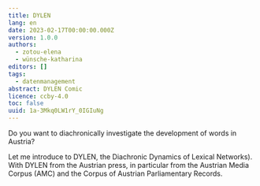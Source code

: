 ```yaml
---
title: DYLEN
lang: en
date: 2023-02-17T00:00:00.000Z
version: 1.0.0
authors:
  - zotou-elena
  - wünsche-katharina
editors: []
tags:
  - datenmanagement
abstract: DYLEN Comic
licence: ccby-4.0
toc: false
uuid: 1a-3Mkq0LW1rY_0IGIuNg
---
```

Do you want to diachronically investigate the development of words in Austria?

L﻿et me introduce to D﻿YLEN, the Diachronic Dynamics of Lexical Networks). With DYLEN from the Austrian press, in particular from the Austrian Media Corpus (AMC) and the Corpus of Austrian Parliamentary Records.